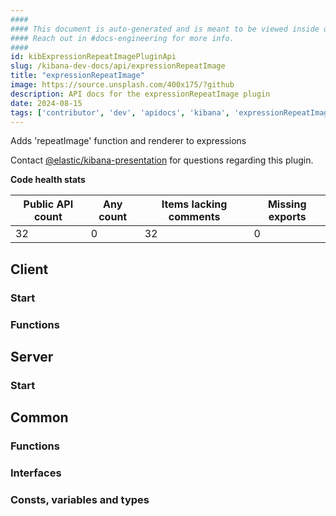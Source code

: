 ```yaml
---
####
#### This document is auto-generated and is meant to be viewed inside our experimental, new docs system.
#### Reach out in #docs-engineering for more info.
####
id: kibExpressionRepeatImagePluginApi
slug: /kibana-dev-docs/api/expressionRepeatImage
title: "expressionRepeatImage"
image: https://source.unsplash.com/400x175/?github
description: API docs for the expressionRepeatImage plugin
date: 2024-08-15
tags: ['contributor', 'dev', 'apidocs', 'kibana', 'expressionRepeatImage']
---
```


Adds 'repeatImage' function and renderer to expressions

Contact [@elastic/kibana-presentation](https://github.com/orgs/elastic/teams/kibana-presentation) for questions regarding this plugin.

**Code health stats**

| Public API count  | Any count | Items lacking comments | Missing exports |
|-------------------|-----------|------------------------|-----------------|
| 32 | 0 | 32 | 0 |

## Client

### Start
<DocDefinitionList data={[expressionRepeatImageObj.client.start]}/>

### Functions
<DocDefinitionList data={expressionRepeatImageObj.client.functions}/>

## Server

### Start
<DocDefinitionList data={[expressionRepeatImageObj.server.start]}/>

## Common

### Functions
<DocDefinitionList data={expressionRepeatImageObj.common.functions}/>

### Interfaces
<DocDefinitionList data={expressionRepeatImageObj.common.interfaces}/>

### Consts, variables and types
<DocDefinitionList data={expressionRepeatImageObj.common.misc}/>

